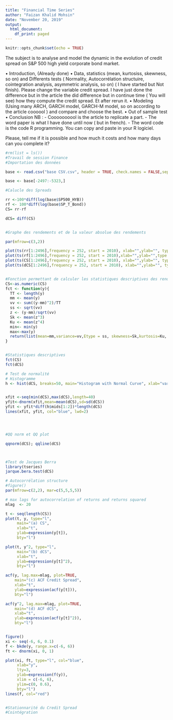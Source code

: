 ---
title: "Financial Time Series"
author: "Faizan Khalid Mohsin"
date: "November 20, 2019"
output:
  html_document:
    df_print: paged
---

```{r setup, include=FALSE}
knitr::opts_chunk$set(echo = TRUE)
```



The subject is to analyse and model the dynamic  in the evolution of credit spread on S&P 500 high yield corporate bond market.

•	Introduction, (Already done)
•	Data, statistics (mean, kurtosiss, skewness, so on) and Differents tests ( Normality, Autocorrélation structuire, cointegration analysis, asymmetric analysis, so on) ( I have started but Not finish). Please change the variable credit spread. I have just done the difference but in the article the did difference but in continue time ( You will see) how they compute the credit spread. Et after rerun it.
•	Modeling (Using many ARCH, GARCH model, GARCH-M model, so on according to the article coooool ) and compare and choose the best.
•	Out of sample test
•	Conclusion
NB : - Coooooooool is the article to replicate a part.
        - The word paper is what I have done until now ( but in french).
        - The word code is the code R programming. You can copy and paste in your R logiciel.



Please, tell me if it is possible and how much it costs and how many days can you complete it?




```{r}
#rm(list = ls())
#Travail de session Finance 
#Importation des données 

base <- read.csv("base CSV.csv", header = TRUE, check.names = FALSE,sep=";", dec = ",")

base <- base[-2497:-5323,]

#Calucle des Spreads

rr <-100*diff(log(base$SP500_HYB))
rf <- 100*diff(log(base$SP_T_Bond))
CS= rr-rf

dCS= diff(CS)


#Graphe des rendements et de la valeur absolue des rendements

par(mfrow=c(3,2))

plot(ts(rr[1:2496],frequency = 252, start = 2010), xlab="",ylab="", type = "l", col = "blue", main = "S&P500 HYB return")
plot(ts(rf[1:2496],frequency = 252, start = 2010),xlab="",ylab="",type = "l", col = "red", main = "S&P Treasury Bond Return")
plot(ts(CS[1:2496],frequency = 252, start = 2010), xlab="",ylab="", type = "l", col = "green", main = "Credit Spread")
plot(ts(dCS[1:2496],frequency = 252, start = 2010), xlab="",ylab="", type = "l", col = "green", main = "variation du Credit Spread")


#Fonction permettant de calculer les statistiques descriptives des rendements
CS<-as.numeric(CS)
fct <- function(y){
  TT <- length(y)
  mm <- mean(y)
  vv <- sum((y-mm)^2)/TT
  ss <- sqrt(vv)
  z <- (y-mm)/sqrt(vv)
  Sk <- mean(z^3)  
  Ku <- mean(z^4)
  min<- min(y)
  max<-max(y)
  return(list(mean=mm,variance=vv,Etype = ss, skewness=Sk,kurtosis=Ku, Minimum=min , Maximum=max ))
}


#Statistiques descriptives
fct(CS)
fct(dCS)

# Test de normalité
# Histogramme
h <- hist(dCS, breaks=50, main="Histogram with Normal Curve", xlab="variation de Crédit Spread")


xfit <-seq(min(dCS),max(dCS),length=40) 
yfit<-dnorm(xfit,mean=mean(dCS),sd=sd(dCS)) 
yfit <- yfit*diff(h$mids[1:2])*length(dCS) 
lines(xfit, yfit, col="blue", lwd=2)




#QQ norm et QQ plot 

qqnorm(dCS); qqline(dCS)




```


```{r}


#Test de Jacques Berra 
library(tseries)
jarque.bera.test(dCS)

# Autocorrélation structure
#figure()
par(mfrow=c(2,2), mar=c(5,5,5,5))

# max lags for autocorrelation of returns and returns squared
mlag  <- 20

t <- seq(length(CS))
plot(t, y, type="l",
     main="(a) CS",
     xlab="t",
     ylab=expression(y[t]),
     bty="l")

plot(t, y^2, type="l",
     main="(b) dCS",
     xlab="t",
     ylab=expression(y[t]^2),
     bty="l")

acf(y, lag.max=mlag, plot=TRUE,
    main="(c) ACF Credit Spread",
    xlab="t",
    ylab=expression(acf(y[t])),
    bty="l")

acf(y^2, lag.max=mlag, plot=TRUE,
    main="(d) ACF dCS",
    xlab="t",
    ylab=expression(acf(y[t]^2)),
    bty="l")


figure()
xi <- seq(-6, 6, 0.1)
f <- bkde(y, range.x=c(-6, 6))
ft <- dnorm(xi, 0, 1)

plot(xi, ft, type="l", col="blue",
     xlab="y",
     lty=3,
     ylab=expression(f(y)),
     xlim = c(-6, 6),
     ylim=c(0, 0.6),      
     bty="l")
lines(f, col="red")


#Stationnarité du Credit Spread
#Cointégration




```

